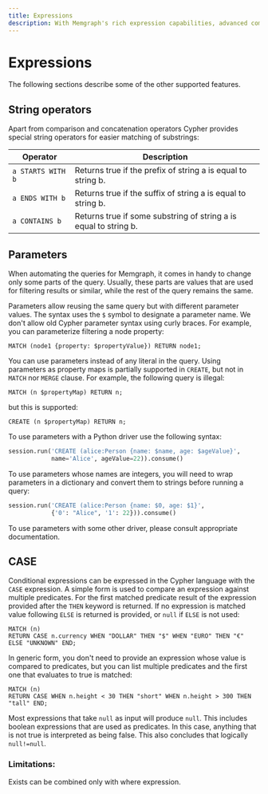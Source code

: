 ```yaml
---
title: Expressions
description: With Memgraph's rich expression capabilities, advanced computations and data processing are at your fingertips. Explore our extensive documentation and other resources for more.
---
```


# Expressions

The following sections describe some of the other supported features.

## String operators

Apart from comparison and concatenation operators Cypher provides special
string operators for easier matching of substrings:

| Operator          | Description                                                      |
| ----------------- | ---------------------------------------------------------------- |
| `a STARTS WITH b` | Returns true if the prefix of string a is equal to string b.     |
| `a ENDS WITH b`   | Returns true if the suffix of string a is equal to string b.     |
| `a CONTAINS b`    | Returns true if some substring of string a is equal to string b. |

## Parameters

When automating the queries for Memgraph, it comes in handy to change only some
parts of the query. Usually, these parts are values that are used for filtering
results or similar, while the rest of the query remains the same.

Parameters allow reusing the same query but with different parameter values. The
syntax uses the `$` symbol to designate a parameter name. We don't allow old
Cypher parameter syntax using curly braces. For example, you can parameterize
filtering a node property:

```cypher
MATCH (node1 {property: $propertyValue}) RETURN node1;
```

You can use parameters instead of any literal in the query. Using parameters as
property maps is partially supported in `CREATE`, but not in `MATCH` nor `MERGE`
clause. For example, the following query is illegal:

```cypher
MATCH (n $propertyMap) RETURN n;
```

but this is supported:

```cypher
CREATE (n $propertyMap) RETURN n;
```

To use parameters with a Python driver use the following syntax:

```python
session.run('CREATE (alice:Person {name: $name, age: $ageValue}',
            name='Alice', ageValue=22)).consume()
```

To use parameters whose names are integers, you will need to wrap parameters in
a dictionary and convert them to strings before running a query:

```python
session.run('CREATE (alice:Person {name: $0, age: $1}',
            {'0': "Alice", '1': 22})).consume()
```

To use parameters with some other driver, please consult appropriate
documentation.

## CASE

Conditional expressions can be expressed in the Cypher language with the `CASE`
expression. A simple form is used to compare an expression against multiple
predicates. For the first matched predicate result of the expression provided
after the `THEN` keyword is returned. If no expression is matched value
following `ELSE` is returned is provided, or `null` if `ELSE` is not used:

```cypher
MATCH (n)
RETURN CASE n.currency WHEN "DOLLAR" THEN "$" WHEN "EURO" THEN "€" ELSE "UNKNOWN" END;
```

In generic form, you don't need to provide an expression whose value is compared
to predicates, but you can list multiple predicates and the first one that
evaluates to true is matched:

```cypher
MATCH (n)
RETURN CASE WHEN n.height < 30 THEN "short" WHEN n.height > 300 THEN "tall" END;
```

Most expressions that take `null` as input will produce `null`. This includes boolean expressions that are used as
predicates. In this case, anything that is not true is interpreted as being false. This also concludes that logically `null!=null`.

### Limitations:

Exists can be combined only with where expression. 

